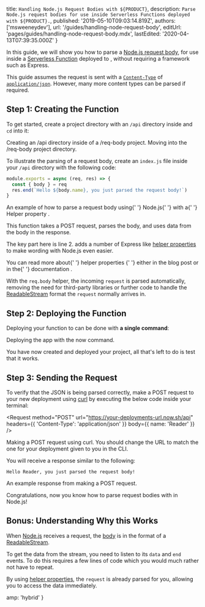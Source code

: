 
  title: `Handling Node.js Request Bodies with ${PRODUCT}`,
  description: `Parse Node.js request bodies for use inside Serverless Functions deployed with ${PRODUCT}.`,
  published: '2019-05-10T09:03:14.819Z',
  authors: ['msweeneydev'],
  url: '/guides/handling-node-request-body',
  editUrl: 'pages/guides/handling-node-request-body.mdx',
  lastEdited: '2020-04-13T07:39:35.000Z'
}

In this guide, we will show you how to parse a [Node.js request body](https://nodejs.org/en/docs/guides/anatomy-of-an-http-transaction/), for use inside a [Serverless Function](/docs/v2/serverless-functions/introduction/) deployed to [<ProductName />](/), without requiring a framework such as Express.

This guide assumes the request is sent with a [`Content-Type`](https://developer.mozilla.org/en-US/docs/Web/HTTP/Headers/Content-Type) of [`application/json`](https://developer.mozilla.org/en-US/docs/Learn/JavaScript/Objects/JSON). However, many more content types can be parsed if required.

## Step 1: Creating the Function

To get started, create a project directory with an `/api` directory inside and `cd` into it:

<Snippet dark text="mkdir req-body && mkdir req-body/api" />
<Caption>Creating an <InlineCode>/api</InlineCode> directory inside of a <InlineCode>/req-body</InlineCode> project.</Caption>

<Snippet dark text="cd req-body" />
<Caption>Moving into the <InlineCode>/req-body</InlineCode> project directory.</Caption>

To illustrate the parsing of a request body, create an `index.js` file inside your `/api` directory with the following code:

```js
module.exports = async (req, res) => {
  const { body } = req
  res.end(`Hello ${body.name}, you just parsed the request body!`)
}
```

<Caption>
  An example of how to parse a request body using{' '}
  <Link href="https://nodejs.org/dist/latest-v12.x/docs/api/">Node.js</Link>{' '}
  with a{' '}
  <Link href="/docs/runtimes#official-runtimes/node-js/node-js-request-and-response-objects/node-js-helpers">
    Helper property
  </Link>
  .
</Caption>

This function takes a POST request, parses the body, and uses data from the body in the response.

The key part here is line 2. [<ProductName />](/) adds a number of Express like [helper properties](/docs/runtimes#official-runtimes/node-js/node-js-request-and-response-objects/node-js-helpers) to make wording with Node.js even easier.

<Note>
  You can read more about{' '}
  <Link href="/docs/runtimes#official-runtimes/node-js/node-js-request-and-response-objects/node-js-helpers">
    helper properties
  </Link>{' '}
  either in the <Link href="/blog/now-node-helpers">blog post</Link> or in the{' '}
  <Link href="/docs/runtimes#official-runtimes/node-js/node-js-request-and-response-objects/node-js-helpers">
    documentation
  </Link>
  .
</Note>

With the `req.body` helper, the incoming `request` is parsed automatically, removing the need for third-party libraries or further code to handle the [ReadableStream](https://nodejs.org/api/stream.html#stream_class_stream_readable) format the `request` normally arrives in.

## Step 2: Deploying the Function

Deploying your function to [<ProductName />](/) can be done with **a single command**:

<Snippet dark text="now" />
<Caption>
  Deploying the app with the <InlineCode>now</InlineCode> command.
</Caption>

You have now created and deployed your project, all that's left to do is test that it works.

## Step 3: Sending the Request

To verify that the JSON is being parsed correctly, make a POST request to your new deployment using [curl](https://curl.haxx.se/) by executing the below code inside your terminal:

<Request
  method="POST"
  url="https://your-deployments-url.now.sh/api"
  headers={{
    'Content-Type': 'application/json'
  }}
  body={{
    name: 'Reader'
  }}
/>
<Caption>
    Making a POST request using <Link href="https://curl.haxx.se/">curl</Link>.
</Caption>

<Note>
  You should change the URL to match the one for your deployment given to you in
  the <ProductNameShort /> CLI.
</Note>

You will receive a response similar to the following:

<Code>Hello Reader, you just parsed the request body!</Code>
<Caption>
    An example response from making a POST request.
</Caption>

Congratulations, now you know how to parse request bodies with [<ProductName />](/) in Node.js!

## Bonus: Understanding Why this Works

When [Node.js](https://nodejs.org/docs/latest-v8.x/api/) receives a request, the [body](https://nodejs.org/en/docs/guides/anatomy-of-an-http-transaction/#request-body) is in the format of a [ReadableStream](https://nodejs.org/api/stream.html#stream_class_stream_readable).

To get the data from the stream, you need to listen to its `data` and `end` events. To do this requires a few lines of code which you would much rather not have to repeat.

By using [helper properties](/docs/runtimes#official-runtimes/node-js/node-js-request-and-response-objects/node-js-helpers), the `request` is already parsed for you, allowing you to access the data immediately.


  amp: 'hybrid'
}
